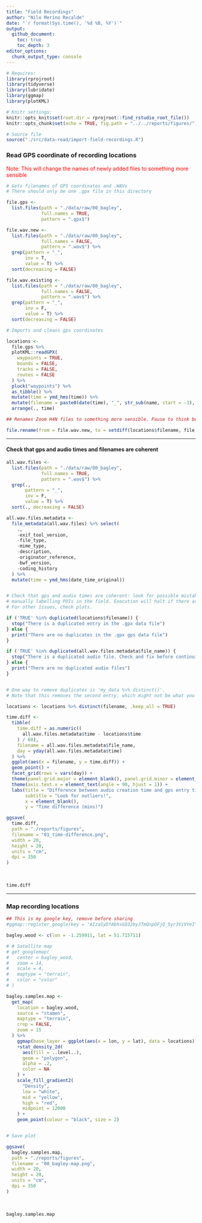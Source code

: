 ```yaml
---
title: "Field Recordings"
author: "Nilo Merino Recalde"
date: "`r format(Sys.time(), '%d %B, %Y')`"
output:
  github_document:
    toc: true
    toc_depth: 3
editor_options:
  chunk_output_type: console
---
```


```r
# Requires: 
library(rprojroot)
library(tidyverse)
library(lubridate)
library(ggmap)
library(plotKML)

# Knitr settings: 
knitr::opts_knit$set(root.dir = rprojroot::find_rstudio_root_file())
knitr::opts_chunk$set(echo = TRUE, fig.path = "../../reports/figures/")
```

```r
# Source file
source("./src/data-read/import-field-recordings.R")
```


### Read GPS coordinate of recording locations 
<span style="color:red">Note: This will change the names of newly added files to something more sensible</span>

```r

# Gets filenames of GPS coordinates and .WAVs
# There should only be one .gpx file in this directory

file.gps <-
  list.files(path = "./data/raw/00_bagley",
             full.names = TRUE,
             pattern = ".gpx$") 

file.wav.new <-
  list.files(path = "./data/raw/00_bagley",
             full.names = FALSE,
             pattern = ".wav$") %>%
  grep(pattern = "_",
       inv = T,
       value = T) %>%
  sort(decreasing = FALSE)

file.wav.existing <-
  list.files(path = "./data/raw/00_bagley",
             full.names = FALSE,
             pattern = ".wav$") %>%
  grep(pattern = "_",
       inv = F,
       value = T) %>%
  sort(decreasing = FALSE)

# Imports and cleans gps coordinates

locations <-
  file.gps %>%
  plotKML::readGPX(
    waypoints = TRUE,
    bounds = FALSE,
    tracks = FALSE,
    routes = FALSE
  ) %>%
  pluck("waypoints") %>%
  as_tibble() %>%
  mutate(time = ymd_hms(time)) %>%
  mutate(filename = paste0(date(time), "_", str_sub(name, start = -3), ".wav")) %>%
  arrange(., time)

## Renames Zoom H4N files to something more sensible. Pause to think before using.

file.rename(from = file.wav.new, to = setdiff(locations$filename, file.wav.existing))
```

---

#### Check that gps and audio times and filenames are coherent

```r

all.wav.files <-
  list.files(path = "./data/raw/00_bagley",
             full.names = TRUE,
             pattern = ".wav$") %>%
  grep(.,
       pattern = "_",
       inv = F,
       value = T) %>%
  sort(., decreasing = FALSE)

all.wav.files.metadata <-
  file_metadata(all.wav.files) %>% select(
    .,
    -exif_tool_version,
    -file_type,
    -mime_type,
    -description,
    -originator_reference,
    -bwf_version,
    -coding_history
  ) %>%
  mutate(time = ymd_hms(date_time_original))


# Check that gps and audio times are coherent: look for possible mistakes when
# manually labelling POIs in the field. Execution will halt if there are any duplicates.
# For other issues, check plots.

if ('TRUE' %in% duplicated(locations$filename)) {
  stop("There is a duplicated entry in the .gpx data file")
} else {
  print("There are no duplicates in the .gpx gps data file")
}

if ('TRUE' %in% duplicated(all.wav.files.metadata$file_name)) {
  stop("There is a duplicated audio file. Check and fix before continuing")
} else {
  print("There are no duplicated audio files")
}


# One way to remove duplicates is 'my_data %>% distinct()'.
# Note that this removes the second entry, which might not be what you want.

locations <- locations %>% distinct(filename, .keep_all = TRUE)

time.diff <-
  tibble(
    time.diff = as.numeric((
      all.wav.files.metadata$time - locations$time
    ) / 60),
    filename = all.wav.files.metadata$file_name,
    day = yday(all.wav.files.metadata$time)
  ) %>%
  ggplot(aes(x = filename, y = time.diff)) +
  geom_point() +
  facet_grid(rows = vars(day)) +
  theme(panel.grid.major = element_blank(), panel.grid.minor = element_blank()) +
  theme(axis.text.x = element_text(angle = 90, hjust = 1)) +
  labs(title = "Difference between audio creation time and gps entry time",
       subtitle = "Look for outliers!",
       x = element_blank(),
       y = "Time difference (mins)")

ggsave(
  time.diff,
  path = "./reports/figures",
  filename = "01_time-difference.png",
  width = 20,
  height = 20,
  units = "cm",
  dpi = 350
)
```

<br>

```r
time.diff 
```

---

### Map recording locations

```r

## This is my google key, remove before sharing
#ggmap::register_google(key = "AIzaSyDfAbhsGQ32byJTmQnpOFjQ_5yr3ViVYeI", write = TRUE)

bagley.wood <- c(lon = -1.259911, lat = 51.715711)

# # Satellite map
# get_googlemap(
#   center = bagley_wood,
#   zoom = 14,
#   scale = 4,
#   maptype = "terrain",
#   color = "color"
# ) 

bagley.samples.map <- 
  get_map(
    location = bagley.wood,
    source = "stamen",
    maptype = "terrain",
    crop = FALSE,
    zoom = 15
  ) %>%
    ggmap(base_layer = ggplot(aes(x = lon, y = lat), data = locations)) %>%
    +stat_density_2d(
      aes(fill = ..level..),
      geom = "polygon",
      alpha = .2,
      color = NA
    ) +
    scale_fill_gradient2(
      "Density",
      low = "white",
      mid = "yellow",
      high = "red",
      midpoint = 12000
    ) +
    geom_point(colour = "black", size = 2)


# Save plot

ggsave(
  bagley.samples.map,
  path = "./reports/figures",
  filename = "00_bagley-map.png",
  width = 20,
  height = 20,
  units = "cm",
  dpi = 350
)

```

<br>

```r
bagley.samples.map
```

